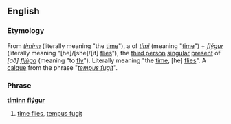 ==English==
===Etymology===
From ''[[tíminn]]'' (literally meaning "the [[time]]"), a {{def}} {{nom}} {{singular}} of ''[[tími#Icelandic|tími]]'' (meaning "[[time]]") + ''[[flýgur]]'' (literally meaning "[he]/[she]/[it] [[flies]]"), the [[third person]] [[singular]] [[present]] of ''[að] [[fljúga]]'' (meaning "to [[fly]]"). Literally meaning "the [[time]], [he] [[flies]]". A [[calque]] from the {{L.|is}} phrase "''[[tempus fugit]]''".
===Phrase===
'''[[tími#Icelandic|tíminn]] [[fljúga#Icelandic|flýgur]]'''
# {{idiom|lang=is}} [[time flies]], [[tempus fugit]]